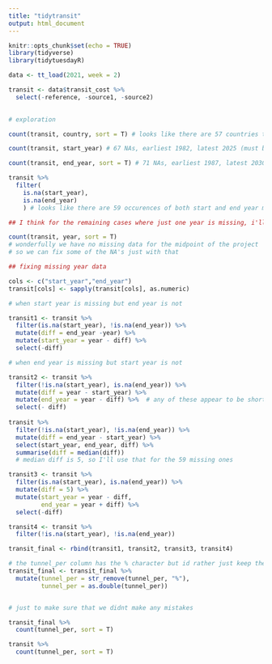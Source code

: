 ```yaml
---
title: "tidytransit"
output: html_document
---
```


```r
knitr::opts_chunk$set(echo = TRUE)
library(tidyverse)
library(tidytuesdayR)
```

```r
data <- tt_load(2021, week = 2)

transit <- data$transit_cost %>% 
  select(-reference, -source1, -source2)
  
```

```r
# exploration

count(transit, country, sort = T) # looks like there are 57 countries total

count(transit, start_year) # 67 NAs, earliest 1982, latest 2025 (must be planning)

count(transit, end_year, sort = T) # 71 NAs, earliest 1987, latest 2030

transit %>% 
  filter(
    is.na(start_year),
    is.na(end_year)
    ) # looks like there are 59 occurences of both start and end year missing

## I think for the remaining cases where just one year is missing, i'll try to impute the missing data

count(transit, year, sort = T) 
# wonderfully we have no missing data for the midpoint of the project
# so we can fix some of the NA's just with that


```



```r
## fixing missing year data

cols <- c("start_year","end_year")
transit[cols] <- sapply(transit[cols], as.numeric)

# when start year is missing but end year is not

transit1 <- transit %>% 
  filter(is.na(start_year), !is.na(end_year)) %>% 
  mutate(diff = end_year -year) %>% 
  mutate(start_year = year - diff) %>% 
  select(-diff)

# when end year is missing but start year is not

transit2 <- transit %>% 
  filter(!is.na(start_year), is.na(end_year)) %>%
  mutate(diff = year - start_year) %>%  
  mutate(end_year = year - diff) %>%  # any of these appear to be shorter than 1 year projects, wow!
  select(- diff)
  
transit %>% 
  filter(!is.na(start_year), !is.na(end_year)) %>% 
  mutate(diff = end_year - start_year) %>% 
  select(start_year, end_year, diff) %>% 
  summarise(diff = median(diff)) 
  # median diff is 5, so I'll use that for the 59 missing ones

transit3 <- transit %>% 
  filter(is.na(start_year), is.na(end_year)) %>% 
  mutate(diff = 5) %>% 
  mutate(start_year = year - diff,
         end_year = year + diff) %>% 
  select(-diff)

transit4 <- transit %>% 
  filter(!is.na(start_year), !is.na(end_year))

transit_final <- rbind(transit1, transit2, transit3, transit4)

```


```r
# the tunnel_per column has the % character but id rather just keep the variable as a double
transit_final <- transit_final %>% 
  mutate(tunnel_per = str_remove(tunnel_per, "%"),
         tunnel_per = as.double(tunnel_per))


# just to make sure that we didnt make any mistakes

transit_final %>% 
  count(tunnel_per, sort = T)

transit %>% 
  count(tunnel_per, sort = T)
  
```





